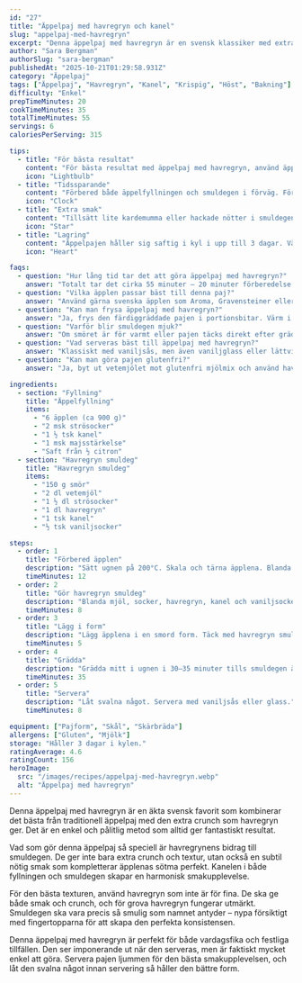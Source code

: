 ```yaml
---
id: "27"
title: "Äppelpaj med havregryn och kanel"
slug: "appelpaj-med-havregryn"
excerpt: "Denna äppelpaj med havregryn är en svensk klassiker med extra crunch. Perfekt balans mellan söta äpplen och krispigt täcke."
author: "Sara Bergman"
authorSlug: "sara-bergman"
publishedAt: "2025-10-21T01:29:58.931Z"
category: "Äppelpaj"
tags: ["Äppelpaj", "Havregryn", "Kanel", "Krispig", "Höst", "Bakning"]
difficulty: "Enkel"
prepTimeMinutes: 20
cookTimeMinutes: 35
totalTimeMinutes: 55
servings: 6
caloriesPerServing: 315

tips:
  - title: "För bästa resultat"
    content: "För bästa resultat med äppelpaj med havregryn, använd äpplen med balanserad sötma och syrlighet, som Aroma eller Ingrid Marie. Det ger en perfekt kontrast till den krispiga smuldegen med havregryn."
    icon: "Lightbulb"
  - title: "Tidssparande"
    content: "Förbered både äppelfyllningen och smuldegen i förväg. Förvara dem i kylen och montera pajen direkt innan gräddning – perfekt för spontana fikastunder."
    icon: "Clock"
  - title: "Extra smak"
    content: "Tillsätt lite kardemumma eller hackade nötter i smuldegen för en rikare smak. Servera gärna med vaniljsås smaksatt med en nypa kanel för en extra lyxig känsla."
    icon: "Star"
  - title: "Lagring"
    content: "Äppelpajen håller sig saftig i kyl i upp till 3 dagar. Värm den lätt i ugnen innan servering så blir smuldegen åter krispig och doftar nybakat."
    icon: "Heart"

faqs:
  - question: "Hur lång tid tar det att göra äppelpaj med havregryn?"
    answer: "Totalt tar det cirka 55 minuter – 20 minuter förberedelse och 35 minuter gräddning. En enkel och pålitlig dessert för alla tillfällen!"
  - question: "Vilka äpplen passar bäst till denna paj?"
    answer: "Använd gärna svenska äpplen som Aroma, Gravensteiner eller Ingrid Marie. De ger en härlig balans mellan sötma och syra."
  - question: "Kan man frysa äppelpaj med havregryn?"
    answer: "Ja, frys den färdiggräddade pajen i portionsbitar. Värm i ugn på 175°C i cirka 10 minuter för bästa smak och krispighet."
  - question: "Varför blir smuldegen mjuk?"
    answer: "Om smöret är för varmt eller pajen täcks direkt efter gräddning kan degen mjukna. Låt pajen svalna utan lock så bevaras den krispiga ytan."
  - question: "Vad serveras bäst till äppelpaj med havregryn?"
    answer: "Klassiskt med vaniljsås, men även vaniljglass eller lättvispad grädde passar perfekt till den varma pajen."
  - question: "Kan man göra pajen glutenfri?"
    answer: "Ja, byt ut vetemjölet mot glutenfri mjölmix och använd havregryn märkta som glutenfria. Resultatet blir lika gott och krispigt!"

ingredients:
  - section: "Fyllning"
    title: "Äppelfyllning"
    items:
      - "6 äpplen (ca 900 g)"
      - "2 msk strösocker"
      - "1 ½ tsk kanel"
      - "1 msk majsstärkelse"
      - "Saft från ½ citron"
  - section: "Havregryn smuldeg"
    title: "Havregryn smuldeg"
    items:
      - "150 g smör"
      - "2 dl vetemjöl"
      - "1 ½ dl strösocker"
      - "1 dl havregryn"
      - "1 tsk kanel"
      - "½ tsk vaniljsocker"

steps:
  - order: 1
    title: "Förbered äpplen"
    description: "Sätt ugnen på 200°C. Skala och tärna äpplena. Blanda med socker, kanel, majsstärkelse och citronsaft."
    timeMinutes: 12
  - order: 2
    title: "Gör havregryn smuldeg"
    description: "Blanda mjöl, socker, havregryn, kanel och vaniljsocker. Nyp i smöret tills det blir smuligt."
    timeMinutes: 8
  - order: 3
    title: "Lägg i form"
    description: "Lägg äpplena i en smord form. Täck med havregryn smuldegen."
    timeMinutes: 5
  - order: 4
    title: "Grädda"
    description: "Grädda mitt i ugnen i 30–35 minuter tills smuldegen är gyllenbrun och krispig."
    timeMinutes: 35
  - order: 5
    title: "Servera"
    description: "Låt svalna något. Servera med vaniljsås eller glass."
    timeMinutes: 8

equipment: ["Pajform", "Skål", "Skärbräda"]
allergens: ["Gluten", "Mjölk"]
storage: "Håller 3 dagar i kylen."
ratingAverage: 4.6
ratingCount: 156
heroImage:
  src: "/images/recipes/appelpaj-med-havregryn.webp"
  alt: "Äppelpaj med havregryn"
---
```


Denna äppelpaj med havregryn är en äkta svensk favorit som kombinerar det bästa från traditionell äppelpaj med den extra crunch som havregryn ger. Det är en enkel och pålitlig metod som alltid ger fantastiskt resultat.

Vad som gör denna äppelpaj så speciell är havregrynens bidrag till smuldegen. De ger inte bara extra crunch och textur, utan också en subtil nötig smak som kompletterar äpplenas sötma perfekt. Kanelen i både fyllningen och smuldegen skapar en harmonisk smakupplevelse.

För den bästa texturen, använd havregryn som inte är för fina. De ska ge både smak och crunch, och för grova havregryn fungerar utmärkt. Smuldegen ska vara precis så smulig som namnet antyder – nypa försiktigt med fingertopparna för att skapa den perfekta konsistensen.

Denna äppelpaj med havregryn är perfekt för både vardagsfika och festliga tillfällen. Den ser imponerande ut när den serveras, men är faktiskt mycket enkel att göra. Servera pajen ljummen för den bästa smakupplevelsen, och låt den svalna något innan servering så håller den bättre form.
